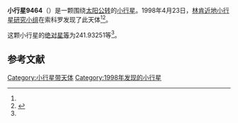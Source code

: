 {{Infobox planet
| bgcolour = #FFFFC0
| name = 9464
| symbol = 
| image = 
| caption = 
| discovery = yes
| discovery_ref = 
| discoverer = [[林肯近地小行星研究小组|林肯近地小行星研究小组]]
| discovery_site = [[索科罗|索科罗]] 
| discovered = 1998年4月23日
| designations = yes
| mp_name = 
| named_after = 
| alt_names = 1998 HL117/ 1936 PK / 1980 WO3 / 1992 DQ1 / 1994 TG16
| mp_category = [[主带小行星|主带小行星]]
| orbit_ref = <ref name="a">[http://ssd.jpl.nasa.gov/sbdb.cgi?sstr=9464 9464] {{Wayback|url=http://ssd.jpl.nasa.gov/sbdb.cgi?sstr=9464 |date=20210717065445 }}，小行星數據庫瀏覽器（JPL Small-Body Database Browser）－[[美国国家航空航天局|美国国家航空航天局]]喷气推进实验室</ref>
| epoch = 2456400.5 (2013年4月18日更新)
| aphelion = {{convert|3.7171248|AU|km|3|abbr=on|lk=out}}
| perihelion = {{convert|1.9987952|AU|km|3|abbr=on}}
| semimajor = {{convert|2.8579600|AU|km|3|abbr=on}}
| eccentricity = 0.3006217
| period = 1764.747752 [[日|日]]<br />4.83[[儒略年|儒略年]]
| avg_speed = 
| inclination = 7.97677
| asc_node = 100.04687
| mean_anomaly = 
| arg_peri = 241.93251
| satellites = 
| physical_characteristics = yes
| dimensions = 
| mass = 
| density = 
| surface_grav = 
| escape_velocity = 
| sidereal_day = 
| axial_tilt = 
| pole_ecliptic_lat = 
| pole_ecliptic_lon = 
| albedo = 
| temperatures= 
| temp_name1 = 
| mean_temp_1 = 
| max_temp_1 = 
| temp_name2 = 
| max_temp_2 = 
| spectral_type = 
| abs_magnitude = 241.93251
}}

'''小行星9464'''（{{lang-en|9464}}）是一颗围绕[[太阳|太阳]][[公转|公转]]的[[小行星|小行星]]。1998年4月23日，[[林肯近地小行星研究小组|林肯近地小行星研究小组]]在索科罗发现了此天体<ref name="a" /><ref>{{cite news|title=小行星列表|url=http://cfa-www.harvard.edu/iau/lists/NumberedMPs.txt|accessdate=2013-07-08|newspaper=哈佛大学|archive-date=2008-05-17|archive-url=https://web.archive.org/web/20080517010638/http://cfa-www.harvard.edu/iau/lists/NumberedMPs.txt|dead-url=no}}</ref>。

这颗小行星的[[绝对星等|绝对星等]]为241.93251等<ref name="a" />。

==参考文献==
{{reflist}}
{{Minor Planet Number|[[小行星9463|小行星9463]]|[[小行星9465|小行星9465]]}}

{{小天体}}

[[Category:小行星带天体|Category:小行星带天体]]
[[Category:1998年发现的小行星|Category:1998年发现的小行星]]

{{asteroid-stub}}